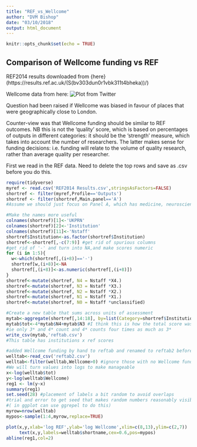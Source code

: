 ```yaml
---
title: "REF_vs_Wellcome"
author: "DVM Bishop"
date: "03/10/2018"
output: html_document
---
```


```r
knitr::opts_chunk$set(echo = TRUE)
```

## Comparison of Wellcome funding vs REF

REF2014 results downloaded from {here} (https://results.ref.ac.uk/(S(bv303dun0r1vbk311t4bheka))/)

Wellcome data from here:
![Plot from Twitter](Wellcomefunds.jpg)

Question had been raised if Wellcome was biased in favour of places that were geographically close to London.

Counter-view was that Wellcome funding should be similar to REF outcomes.
NB this is not the 'quality' score, which is based on percentages of outputs in different categories: it should be the 'strength' measure, which takes into account the number of researchers. The latter makes sense for funding decisions: i.e. funding will relate to the volume of quality research, rather than average quality per researcher.

First we read in the REF data. Need to delete the top rows and save as .csv before you do this.

```r
require(tidyverse)
myref <- read.csv('REF2014 Results.csv',stringsAsFactors=FALSE)
shortref <- filter(myref,Profile=='Outputs')
shortref <- filter(shortref,Main.panel=='A')
#Assume we should just focus on Panel A, which has medicine, neuroscience, etc.

#Make the names more useful
colnames(shortref)[1]<-'UKPRN'
colnames(shortref)[2]<-'Institution'
colnames(shortref)[11]<-'Nstaff'
shortref$Institution<-as.factor(shortref$Institution)
shortref<-shortref[,-c(7:9)] #get rid of spurious columns
#get rid of '-' and turn into NA,and make scores numeric
for (i in 1:5){
  w<-which(shortref[,(i+8)]=='-')
  shortref[w,(i+8)]<-NA
  shortref[,(i+8)]<-as.numeric(shortref[,(i+8)])
}
shortref<-mutate(shortref, N4 = Nstaff *X4.)
shortref<-mutate(shortref, N3 = Nstaff *X3.)
shortref<-mutate(shortref, N2 = Nstaff *X2.)
shortref<-mutate(shortref, N1 = Nstaff *X1.)
shortref<-mutate(shortref, N0 = Nstaff *unclassified)
```

```r
#Create a new table that sums across units of assessment
mytab<-aggregate(shortref[,14:18], by=list(Category=shortref$Institution), FUN=sum)
mytab$tot<-4*mytab$N4+mytab$N3 #I think this is how the total score was computed
#ie only 3* and 4* count and 4* counts four times as much as 3*
write_csv(mytab,'reftab.csv')
#This table has institutions x ref scores
```

```r
#added Wellcome funding by hand to reftab and renamed to reftab2 before reading it in.
welltab<-read_csv('reftab2.csv')
welltab<-filter(welltab,Wellcome>0) #ignore those with no Wellcome funding
#We will turn values into logs to make manageable
x<-log(welltab$tot)
y<-log(welltab$Wellcome)
reg1 <- lm(y~x) 
summary(reg1)
set.seed(28) #placement of labels a bit random to avoid overlaps
#trial and error to get seed that makes random numbers reasonably visible
#( in ggplot can use ggrepel to do this)
myrow=nrow(welltab)
mypos<-sample(1:4,myrow,replace=TRUE)

plot(x,y,xlab='log REF',ylab='log Wellcome',xlim=c(8,13),ylim=c(2,7))
     text(x,y,labels=welltab$shortname,cex=0.6,pos=mypos)
abline(reg1,col=2)
```
